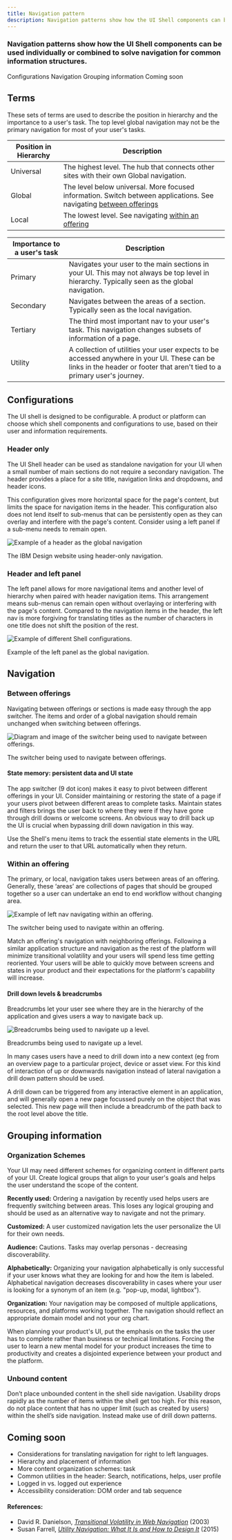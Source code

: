 ```yaml
---
title: Navigation pattern
description: Navigation patterns show how the UI Shell components can be used individually or combined to solve navigation for common information structures.
---
```


### Navigation patterns show how the UI Shell components can be used individually or combined to solve navigation for common information structures.

<AnchorLinks>

<AnchorLink>Configurations</AnchorLink>
<AnchorLink>Navigation</AnchorLink>
<AnchorLink>Grouping information</AnchorLink>
<AnchorLink>Coming soon</AnchorLink>

</AnchorLinks>

## Terms

These sets of terms are used to describe the position in hierarchy and the importance to a user's task. The top level global navigation may not be the primary navigation for most of your user's tasks.

| Position in Hierarchy | Description                                                                                                                              |
| --------------------- | ---------------------------------------------------------------------------------------------------------------------------------------- |
| Universal             | The highest level. The hub that connects other sites with their own Global navigation.                                                   |
| Global                | The level below universal. More focused information. Switch between applications. See navigating [between offerings](#between-offerings) |
| Local                 | The lowest level. See navigating [within an offering](#within-an-offering)                                                               |

| Importance to a user's task | Description                                                                                                                                                              |
| --------------------------- | ------------------------------------------------------------------------------------------------------------------------------------------------------------------------ |
| Primary                     | Navigates your user to the main sections in your UI. This may not always be top level in hierarchy. Typically seen as the global navigation.                             |
| Secondary                   | Navigates between the areas of a section. Typically seen as the local navigation.                                                                                        |
| Tertiary                    | The third most important nav to your user's task. This navigation changes subsets of information of a page.                                                              |
| Utility                     | A collection of utilities your user expects to be accessed anywhere in your UI. These can be links in the header or footer that aren't tied to a primary user's journey. |

## Configurations

The UI shell is designed to be configurable. A product or platform can choose which shell components and configurations to use, based on their user and information requirements.

### Header only

The UI Shell header can be used as standalone navigation for your UI when a small number of main sections do not require a secondary navigation. The header provides a place for a site title, navigation links and dropdowns, and header icons.

This configuration gives more horizontal space for the page's content, but limits the space for navigation items in the header. This configuration also does not lend itself to sub-menus that can be persistently open as they can overlay and interfere with the page's content. Consider using a left panel if a sub-menu needs to remain open.

![Example of a header as the global navigation](images/header-only-example.png)

<Caption>The IBM Design website using header-only navigation.</Caption>

### Header and left panel

The left panel allows for more navigational items and another level of hierarchy when paired with header navigation items. This arrangement means sub-menus can remain open without overlaying or interfering with the page's content. Compared to the navigation items in the header, the left nav is more forgiving for translating titles as the number of characters in one title does not shift the position of the rest.

![Example of different Shell configurations.](images/header-leftpanel-example.png)

<Caption>Example of the left panel as the global navigation.</Caption>

## Navigation

### Between offerings

Navigating between offerings or sections is made easy through the app switcher. The items and order of a global navigation should remain unchanged when switching between offerings.

![Diagram and image of the switcher being used to navigate between offerings.](images/between-offerings.png)

<Caption>The switcher being used to navigate between offerings.</Caption>

#### State memory: persistent data and UI state

The app switcher (9 dot icon) makes it easy to pivot between different offerings in your UI. Consider maintaining or restoring the state of a page if your users pivot between different areas to complete tasks. Maintain states and filters brings the user back to where they were if they have gone through drill downs or welcome screens. An obvious way to drill back up the UI is crucial when bypassing drill down navigation in this way.

Use the Shell's menu items to track the essential state elements in the URL and return the user to that URL automatically when they return.

### Within an offering

The primary, or local, navigation takes users between areas of an offering. Generally, these ‘areas’ are collections of pages that should be grouped together so a user can undertake an end to end workflow without changing area.

![Example of left nav navigating within an offering.](images/within-offering.png)

<Caption>The switcher being used to navigate within an offering.</Caption>

Match an offering's navigation with neighboring offerings. Following a similar application structure and navigation as the rest of the platform will minimize transitional volatility and your users will spend less time getting reoriented. Your users will be able to quickly move between screens and states in your product and their expectations for the platform's capability will increase.

#### Drill down levels & breadcrumbs

Breadcrumbs let your user see where they are in the hierarchy of the application and gives users a way to navigate back up.

![Breadcrumbs being used to navigate up a level.](images/drill-down.png)

<Caption>Breadcrumbs being used to navigate up a level.</Caption>

In many cases users have a need to drill down into a new context (eg from an overview page to a particular project, device or asset view. For this kind of interaction of up or downwards navigation instead of lateral navigation a drill down pattern should be used.

A drill down can be triggered from any interactive element in an application, and will generally open a new page focussed purely on the object that was selected. This new page will then include a breadcrumb of the path back to the root level above the title.

## Grouping information

### Organization Schemes

Your UI may need different schemes for organizing content in different parts of your UI. Create logical groups that align to your user's goals and helps the user understand the scope of the content.

**Recently used:**
Ordering a navigation by recently used helps users are frequently switching between areas. This loses any logical grouping and should be used as an alternative way to navigate and not the primary.

**Customized:**
A user customized navigation lets the user personalize the UI for their own needs.

**Audience:**
Cautions. Tasks may overlap personas - decreasing discoverability.

**Alphabetically:** Organizing your navigation alphabetically is only successful if your user knows what they are looking for and how the item is labeled. Alphabetical navigation decreases discoverability in cases where your user is looking for a synonym of an item (e.g. "pop-up, modal, lightbox").

**Organization:**
Your navigation may be composed of multiple applications, resources, and platforms working together. The navigation should reflect an appropriate domain model and not your org chart.

When planning your product's UI, put the emphasis on the tasks the user has to complete rather than business or technical limitations. Forcing the user to learn a new mental model for your product increases the time to productivity and creates a disjointed experience between your product and the platform.

### Unbound content

Don’t place unbounded content in the shell side navigation. Usability drops rapidly as the number of items within the shell get too high. For this reason, do not place content that has no upper limit (such as created by users) within the shell’s side navigation. Instead make use of drill down patterns.

## Coming soon

- Considerations for translating navigation for right to left languages.
- Hierarchy and placement of information
- More content organization schemes: task
- Common utilities in the header: Search, notifications, helps, user profile
- Logged in vs. logged out experience
- Accessibility consideration: DOM order and tab sequence

#### References:

- David R. Danielson, [_Transitional Volatility in Web Navigation_](https://www.researchgate.net/publication/240859594_Transitional_volatility_in_web_navigation) (2003)
- Susan Farrell, [_Utility Navigation: What It Is and How to Design It_](https://www.nngroup.com/articles/utility-navigation/) (2015)
